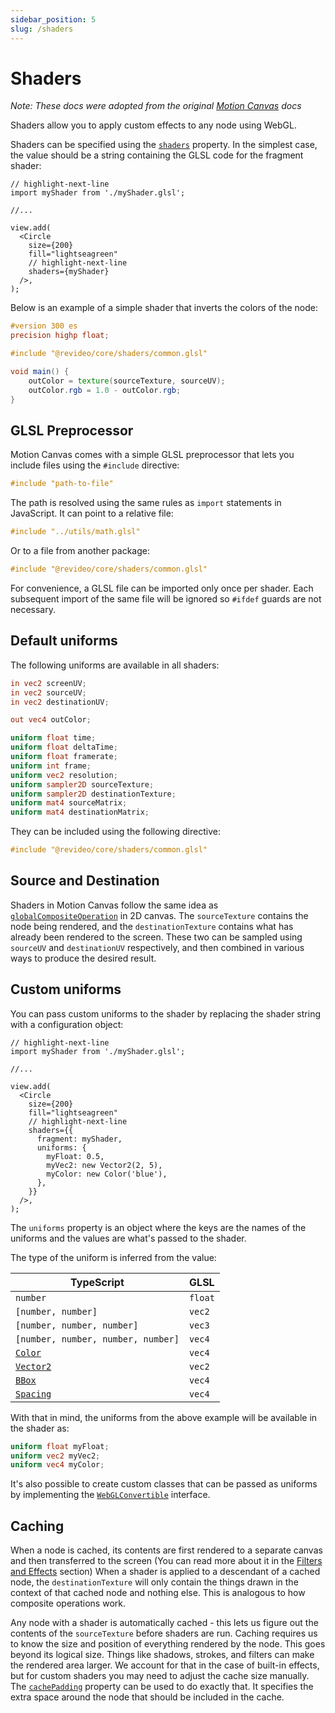 ```yaml
---
sidebar_position: 5
slug: /shaders
---
```



# Shaders

*Note: These docs were adopted from the original [Motion Canvas](https://motioncanvas.io/docs/) docs*

Shaders allow you to apply custom effects to any node using WebGL.

<ExperimentalWarning />

Shaders can be specified using the [`shaders`](/api/2d/components/Node#shaders)
property. In the simplest case, the value should be a string containing the GLSL
code for the fragment shader:

```tsx
// highlight-next-line
import myShader from './myShader.glsl';

//...

view.add(
  <Circle
    size={200}
    fill="lightseagreen"
    // highlight-next-line
    shaders={myShader}
  />,
);
```

Below is an example of a simple shader that inverts the colors of the node:

```glsl title="myShader.glsl"
#version 300 es
precision highp float;

#include "@revideo/core/shaders/common.glsl"

void main() {
    outColor = texture(sourceTexture, sourceUV);
    outColor.rgb = 1.0 - outColor.rgb;
}
```

## GLSL Preprocessor

Motion Canvas comes with a simple GLSL preprocessor that lets you include files
using the `#include` directive:

```glsl
#include "path-to-file"
```

The path is resolved using the same rules as `import` statements in JavaScript.
It can point to a relative file:

```glsl
#include "../utils/math.glsl"
```

Or to a file from another package:

```glsl
#include "@revideo/core/shaders/common.glsl"
```

For convenience, a GLSL file can be imported only once per shader. Each
subsequent import of the same file will be ignored so `#ifdef` guards are not
necessary.

## Default uniforms

The following uniforms are available in all shaders:

```glsl
in vec2 screenUV;
in vec2 sourceUV;
in vec2 destinationUV;

out vec4 outColor;

uniform float time;
uniform float deltaTime;
uniform float framerate;
uniform int frame;
uniform vec2 resolution;
uniform sampler2D sourceTexture;
uniform sampler2D destinationTexture;
uniform mat4 sourceMatrix;
uniform mat4 destinationMatrix;
```

They can be included using the following directive:

```glsl
#include "@revideo/core/shaders/common.glsl"
```

## Source and Destination

Shaders in Motion Canvas follow the same idea as
[`globalCompositeOperation`][globalCompositeOperation] in 2D canvas. The
`sourceTexture` contains the node being rendered, and the `destinationTexture`
contains what has already been rendered to the screen. These two can be sampled
using `sourceUV` and `destinationUV` respectively, and then combined in various
ways to produce the desired result.

## Custom uniforms

You can pass custom uniforms to the shader by replacing the shader string with a
configuration object:

```tsx
// highlight-next-line
import myShader from './myShader.glsl';

//...

view.add(
  <Circle
    size={200}
    fill="lightseagreen"
    // highlight-next-line
    shaders={{
      fragment: myShader,
      uniforms: {
        myFloat: 0.5,
        myVec2: new Vector2(2, 5),
        myColor: new Color('blue'),
      },
    }}
  />,
);
```

The `uniforms` property is an object where the keys are the names of the
uniforms and the values are what's passed to the shader.

The type of the uniform is inferred from the value:

| TypeScript                         | GLSL    |
| ---------------------------------- | ------- |
| `number`                           | `float` |
| `[number, number]`                 | `vec2`  |
| `[number, number, number]`         | `vec3`  |
| `[number, number, number, number]` | `vec4`  |
| [`Color`][Color]                   | `vec4`  |
| [`Vector2`][Vector2]               | `vec2`  |
| [`BBox`][BBox]                     | `vec4`  |
| [`Spacing`][Spacing]               | `vec4`  |

With that in mind, the uniforms from the above example will be available in the
shader as:

```glsl title="myShader.glsl"
uniform float myFloat;
uniform vec2 myVec2;
uniform vec4 myColor;
```

It's also possible to create custom classes that can be passed as uniforms by
implementing the [`WebGLConvertible`][WebGLConvertible] interface.

## Caching

When a node is cached, its contents are first rendered to a separate canvas and
then transferred to the screen (You can read more about it in the
[Filters and Effects](/docs/filters-and-effects#cached-nodes) section) When a
shader is applied to a descendant of a cached node, the `destinationTexture`
will only contain the things drawn in the context of that cached node and
nothing else. This is analogous to how composite operations work.

Any node with a shader is automatically cached - this lets us figure out the
contents of the `sourceTexture` before shaders are run. Caching requires us to
know the size and position of everything rendered by the node. This goes beyond
its logical size. Things like shadows, strokes, and filters can make the
rendered area larger. We account for that in the case of built-in effects, but
for custom shaders you may need to adjust the cache size manually. The
[`cachePadding`](/api/2d/components/Node#cachePadding) property can be used to
do exactly that. It specifies the extra space around the node that should be
included in the cache.

[globalCompositeOperation]:
  https://developer.mozilla.org/en-US/docs/Web/API/CanvasRenderingContext2D/globalCompositeOperation
[Color]: https://gka.github.io/chroma.js/#color
[Vector2]: /api/core/types/Vector2
[BBox]: /api/core/types/BBox
[Spacing]: /api/core/types/Spacing
[WebGLConvertible]: /api/core/types/WebGLConvertible
